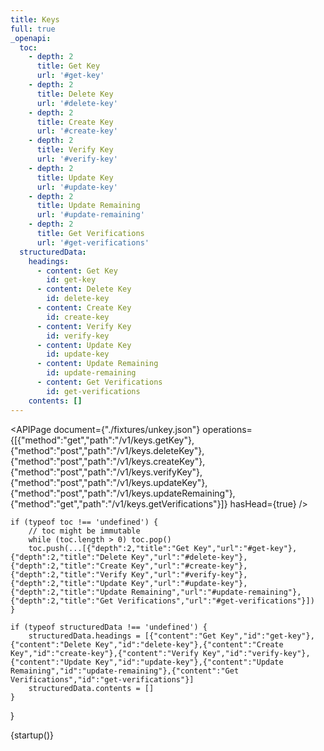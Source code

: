 ```yaml
---
title: Keys
full: true
_openapi:
  toc:
    - depth: 2
      title: Get Key
      url: '#get-key'
    - depth: 2
      title: Delete Key
      url: '#delete-key'
    - depth: 2
      title: Create Key
      url: '#create-key'
    - depth: 2
      title: Verify Key
      url: '#verify-key'
    - depth: 2
      title: Update Key
      url: '#update-key'
    - depth: 2
      title: Update Remaining
      url: '#update-remaining'
    - depth: 2
      title: Get Verifications
      url: '#get-verifications'
  structuredData:
    headings:
      - content: Get Key
        id: get-key
      - content: Delete Key
        id: delete-key
      - content: Create Key
        id: create-key
      - content: Verify Key
        id: verify-key
      - content: Update Key
        id: update-key
      - content: Update Remaining
        id: update-remaining
      - content: Get Verifications
        id: get-verifications
    contents: []
---
```


<APIPage document={"./fixtures/unkey.json"} operations={[{"method":"get","path":"/v1/keys.getKey"},{"method":"post","path":"/v1/keys.deleteKey"},{"method":"post","path":"/v1/keys.createKey"},{"method":"post","path":"/v1/keys.verifyKey"},{"method":"post","path":"/v1/keys.updateKey"},{"method":"post","path":"/v1/keys.updateRemaining"},{"method":"get","path":"/v1/keys.getVerifications"}]} hasHead={true} />

    if (typeof toc !== 'undefined') {
        // toc might be immutable
        while (toc.length > 0) toc.pop()
        toc.push(...[{"depth":2,"title":"Get Key","url":"#get-key"},{"depth":2,"title":"Delete Key","url":"#delete-key"},{"depth":2,"title":"Create Key","url":"#create-key"},{"depth":2,"title":"Verify Key","url":"#verify-key"},{"depth":2,"title":"Update Key","url":"#update-key"},{"depth":2,"title":"Update Remaining","url":"#update-remaining"},{"depth":2,"title":"Get Verifications","url":"#get-verifications"}])
    }
    
    if (typeof structuredData !== 'undefined') {
        structuredData.headings = [{"content":"Get Key","id":"get-key"},{"content":"Delete Key","id":"delete-key"},{"content":"Create Key","id":"create-key"},{"content":"Verify Key","id":"verify-key"},{"content":"Update Key","id":"update-key"},{"content":"Update Remaining","id":"update-remaining"},{"content":"Get Verifications","id":"get-verifications"}]
        structuredData.contents = []
    }
}

{startup()}